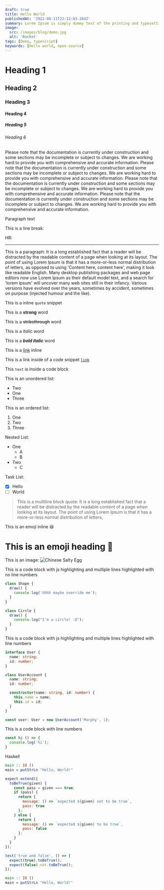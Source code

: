 ```yaml
---
draft: true
title: Hello World
publishedAt: '2022-08-11T22:12:03.284Z'
summary: Lorem Ipsum is simply dummy text of the printing and typesetting industry. Lorem Ipsum has been the industry's standard dummy text ever since the 1500s, when an unknown printer took a galley of type and scrambled it to make a type specimen book.
image:
  src: /images/blog/demo.jpg
  alt: 'Rocket'
tags: [Demo, typescript]
keywords: [Hello world, open-source]
---
```


# Heading 1

## Heading 2

### Heading 3

#### Heading 4

##### Heading 5

###### Heading 6

<Callout tag="info">
  Please note that the documentation is currently under construction and some sections may be incomplete or subject to
  changes. We are working hard to provide you with comprehensive and accurate information.
</Callout>

<Callout tag="success">
  Please note that the documentation is currently under construction and some sections may be incomplete or subject to
  changes. We are working hard to provide you with comprehensive and accurate information.
</Callout>

<Callout tag="warning">
  Please note that the documentation is currently under construction and some sections may be incomplete or subject to
  changes. We are working hard to provide you with comprehensive and accurate information.
</Callout>

<Callout tag="error">
  Please note that the documentation is currently under construction and some sections may be incomplete or subject to
  changes. We are working hard to provide you with comprehensive and accurate information.
</Callout>

Paragraph text

This is a line break:

HR:

---

This is a paragraph: It is a long established fact that a reader will be distracted by the readable content of a page when looking at its layout. The point of using Lorem Ipsum is that it has a more-or-less normal distribution of letters, as opposed to using 'Content here, content here', making it look like readable English. Many desktop publishing packages and web page editors now use Lorem Ipsum as their default model text, and a search for 'lorem ipsum' will uncover many web sites still in their infancy. Various versions have evolved over the years, sometimes by accident, sometimes on purpose (injected humour and the like).

This is a inline `quote` snippet

This is a **strong** word

This is a ~~strikethrough~~ word

This is a _italic_ word

This is a **_bold italic_** word

This is a [link](/#) inline

This is a link inside of a code snippet [`link`](/#)

This `text` is inside a code block

This is an unordered list:

- Two
- One
- Three

This is an ordered list:

1.  One
2.  Two
3.  Three

Nested List:

- One
  - A
  - B
- Two
  - C

Task List:

- [x] Hello
- [ ] World

> This is a multiline block quote:
> It is a long established fact that a reader will be distracted by the readable content of a page when looking at its layout.
> The point of using Lorem Ipsum is that it has a more-or-less normal distribution of letters,

This is an emoji inline 😆

# This is an emoji heading 🗿

This is an image:
![Chinese Salty Egg](/example.jpeg 'hello')

This is a code block with js highlighting and multiple lines highlighted with no line numbers

```js
class Shape {
  draw() {
    console.log('Uhhh maybe override me');
  }
}

class Circle {
  draw() {
    console.log("I'm a circle! :D");
  }
}
```

This is a code block with js highlighting and multiple lines highlighted with line numbers

```typescript /User/1,2
interface User {
  name: string;
  id: number;
}

class UserAccount {
  name: string;
  id: number;

  constructor(name: string, id: number) {
    this.name = name;
    this.id = id;
  }
}

const user: User = new UserAccount('Murphy', 1);
```

This is a code block with line numbers

```js {1,2} showLineNumbers
const hi () => {
  console.log('hi');
}
```

Haskell

```haskell showLineNumbers title="Demo.hs" caption="Caption"
main :: IO ()
main = putStrLn "Hello, World!"
```

```js showLineNumbers title="JS"
expect.extend({
  toBeTrue(given) {
    const pass = given === true;
    if (pass) {
      return {
        message: () => `expected ${given} not to be true`,
        pass: true
      };
    } else {
      return {
        message: () => `expected ${given} to be true`,
        pass: false
      };
    }
  }
});

test('true and false', () => {
  expect(true).toBeTrue();
  expect(false).not.toBeTrue();
});
```

```haskell showLineNumbers title="Demo.hs" caption="Caption"
main :: IO ()
main = putStrLn "Hello, World!"
```

